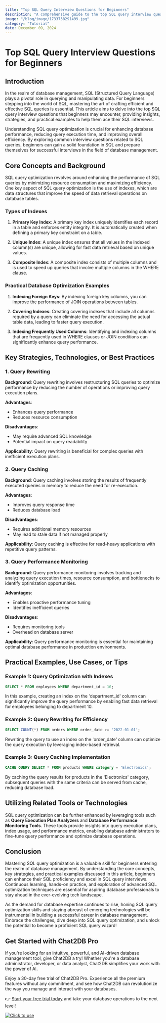 ```yaml
---
title: "Top SQL Query Interview Questions for Beginners"
description: "A comprehensive guide to the top SQL query interview questions for beginners, covering key concepts, strategies, and practical examples."
image: "/blog/image/1733738291499.jpg"
category: "Tutorial"
date: December 09, 2024
---
```


# Top SQL Query Interview Questions for Beginners


<Authors date="December 09, 2024">
  <Author name="Ethan Clarke" link="https://chat2db.ai" />
</Authors>

## Introduction

In the realm of database management, SQL (Structured Query Language) plays a pivotal role in querying and manipulating data. For beginners stepping into the world of SQL, mastering the art of crafting efficient and effective SQL queries is essential. This article aims to delve into the top SQL query interview questions that beginners may encounter, providing insights, strategies, and practical examples to help them ace their SQL interviews.

Understanding SQL query optimization is crucial for enhancing database performance, reducing query execution time, and improving overall efficiency. By exploring common interview questions related to SQL queries, beginners can gain a solid foundation in SQL and prepare themselves for successful interviews in the field of database management.

## Core Concepts and Background

SQL query optimization revolves around enhancing the performance of SQL queries by minimizing resource consumption and maximizing efficiency. One key aspect of SQL query optimization is the use of indexes, which are data structures that improve the speed of data retrieval operations on database tables.

### Types of Indexes

1. **Primary Key Index**: A primary key index uniquely identifies each record in a table and enforces entity integrity. It is automatically created when defining a primary key constraint on a table.

2. **Unique Index**: A unique index ensures that all values in the indexed column(s) are unique, allowing for fast data retrieval based on unique values.

3. **Composite Index**: A composite index consists of multiple columns and is used to speed up queries that involve multiple columns in the WHERE clause.

### Practical Database Optimization Examples

1. **Indexing Foreign Keys**: By indexing foreign key columns, you can improve the performance of JOIN operations between tables.

2. **Covering Indexes**: Creating covering indexes that include all columns required by a query can eliminate the need for accessing the actual table data, leading to faster query execution.

3. **Indexing Frequently Used Columns**: Identifying and indexing columns that are frequently used in WHERE clauses or JOIN conditions can significantly enhance query performance.

## Key Strategies, Technologies, or Best Practices

### 1. Query Rewriting

**Background**: Query rewriting involves restructuring SQL queries to optimize performance by reducing the number of operations or improving query execution plans.

**Advantages**:
- Enhances query performance
- Reduces resource consumption

**Disadvantages**:
- May require advanced SQL knowledge
- Potential impact on query readability

**Applicability**: Query rewriting is beneficial for complex queries with inefficient execution plans.

### 2. Query Caching

**Background**: Query caching involves storing the results of frequently executed queries in memory to reduce the need for re-execution.

**Advantages**:
- Improves query response time
- Reduces database load

**Disadvantages**:
- Requires additional memory resources
- May lead to stale data if not managed properly

**Applicability**: Query caching is effective for read-heavy applications with repetitive query patterns.

### 3. Query Performance Monitoring

**Background**: Query performance monitoring involves tracking and analyzing query execution times, resource consumption, and bottlenecks to identify optimization opportunities.

**Advantages**:
- Enables proactive performance tuning
- Identifies inefficient queries

**Disadvantages**:
- Requires monitoring tools
- Overhead on database server

**Applicability**: Query performance monitoring is essential for maintaining optimal database performance in production environments.

## Practical Examples, Use Cases, or Tips

### Example 1: Query Optimization with Indexes

```sql
SELECT * FROM employees WHERE department_id = 10;
```

In this example, creating an index on the 'department_id' column can significantly improve the query performance by enabling fast data retrieval for employees belonging to department 10.

### Example 2: Query Rewriting for Efficiency

```sql
SELECT COUNT(*) FROM orders WHERE order_date >= '2022-01-01';
```

Rewriting the query to use an index on the 'order_date' column can optimize the query execution by leveraging index-based retrieval.

### Example 3: Query Caching Implementation

```sql
CACHE QUERY SELECT * FROM products WHERE category = 'Electronics';
```

By caching the query results for products in the 'Electronics' category, subsequent queries with the same criteria can be served from cache, reducing database load.

## Utilizing Related Tools or Technologies

SQL query optimization can be further enhanced by leveraging tools such as **Query Execution Plan Analyzers** and **Database Performance Monitoring Tools**. These tools provide insights into query execution plans, index usage, and performance metrics, enabling database administrators to fine-tune query performance and optimize database operations.

## Conclusion

Mastering SQL query optimization is a valuable skill for beginners entering the realm of database management. By understanding the core concepts, key strategies, and practical examples discussed in this article, beginners can enhance their SQL proficiency and excel in SQL query interviews. Continuous learning, hands-on practice, and exploration of advanced SQL optimization techniques are essential for aspiring database professionals to stay ahead in the ever-evolving tech landscape.

As the demand for database expertise continues to rise, honing SQL query optimization skills and staying abreast of emerging technologies will be instrumental in building a successful career in database management. Embrace the challenges, dive deep into SQL query optimization, and unlock the potential to become a proficient SQL query wizard!


## Get Started with Chat2DB Pro

If you're looking for an intuitive, powerful, and AI-driven database management tool, give Chat2DB a try! Whether you're a database administrator, developer, or data analyst, Chat2DB simplifies your work with the power of AI.

Enjoy a 30-day free trial of Chat2DB Pro. Experience all the premium features without any commitment, and see how Chat2DB can revolutionize the way you manage and interact with your databases.

👉 [Start your free trial today](https://chat2db.ai/pricing) and take your database operations to the next level!


[![Click to use](/image/blog/bg/chat2db.jpg)](https://chat2db.ai/)

